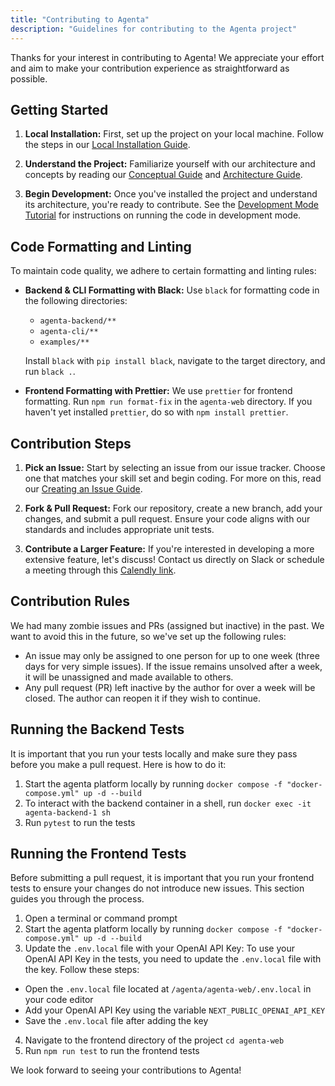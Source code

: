 ```yaml
---
title: "Contributing to Agenta"
description: "Guidelines for contributing to the Agenta project"
---
```


Thanks for your interest in contributing to Agenta! We appreciate your effort and aim to make your contribution experience as straightforward as possible.

## Getting Started

1. **Local Installation:** First, set up the project on your local machine. Follow the steps in our [Local Installation Guide](https://docs.agenta.ai/installation/local-installation/local-installation).

2. **Understand the Project:** Familiarize yourself with our architecture and concepts by reading our [Conceptual Guide](https://docs.agenta.ai/conceptual/concepts) and [Architecture Guide](https://docs.agenta.ai/conceptual/architecture).

3. **Begin Development:** Once you've installed the project and understand its architecture, you're ready to contribute. See the [Development Mode Tutorial](https://docs.agenta.ai/contributing/development-mode) for instructions on running the code in development mode.

## Code Formatting and Linting

To maintain code quality, we adhere to certain formatting and linting rules:

- **Backend & CLI Formatting with Black:** Use `black` for formatting code in the following directories:
    - `agenta-backend/**`
    - `agenta-cli/**`
    - `examples/**`

  Install `black` with `pip install black`, navigate to the target directory, and run `black .`.

- **Frontend Formatting with Prettier:** We use `prettier` for frontend formatting. Run `npm run format-fix` in the `agenta-web` directory. If you haven't yet installed `prettier`, do so with `npm install prettier`.

## Contribution Steps

1. **Pick an Issue:** Start by selecting an issue from our issue tracker. Choose one that matches your skill set and begin coding. For more on this, read our [Creating an Issue Guide](file-issue).

2. **Fork & Pull Request:** Fork our repository, create a new branch, add your changes, and submit a pull request. Ensure your code aligns with our standards and includes appropriate unit tests.

3. **Contribute a Larger Feature:** If you're interested in developing a more extensive feature, let's discuss! Contact us directly on Slack or schedule a meeting through this [Calendly link](https://usemotion.com/meet/mahmoud-mabrouk-r0qp/collaborate?d=30).

## Contribution Rules

We had many zombie issues and PRs (assigned but inactive) in the past. We want to avoid this in the future, so we've set up the following rules:
- An issue may only be assigned to one person for up to one week (three days for very simple issues). If the issue remains unsolved after a week, it will be unassigned and made available to others.
- Any pull request (PR) left inactive by the author for over a week will be closed. The author can reopen it if they wish to continue.

## Running the Backend Tests

It is important that you run your tests locally and make sure they pass before you make a pull request. Here is how to do it:
1. Start the agenta platform locally by running `docker compose -f "docker-compose.yml" up -d --build`
2. To interact with the backend container in a shell, run `docker exec -it agenta-backend-1 sh`
3. Run `pytest` to run the tests


## Running the Frontend Tests

Before submitting a pull request, it is important that you run your frontend tests to ensure your changes do not introduce new issues. This section guides you through the process.

1. Open a terminal or command prompt
2. Start the agenta platform locally by running `docker compose -f "docker-compose.yml" up -d --build`
3. Update the `.env.local` file with your OpenAI API Key:
To use your OpenAI API Key in the tests, you need to update the `.env.local` file with the key. Follow these steps:
  - Open the `.env.local` file located at `/agenta/agenta-web/.env.local` in your code editor
  - Add your OpenAI API Key using the variable `NEXT_PUBLIC_OPENAI_API_KEY`
  - Save the `.env.local` file after adding the key
4. Navigate to the frontend directory of the project `cd agenta-web`
5. Run `npm run test` to run the frontend tests

We look forward to seeing your contributions to Agenta!
